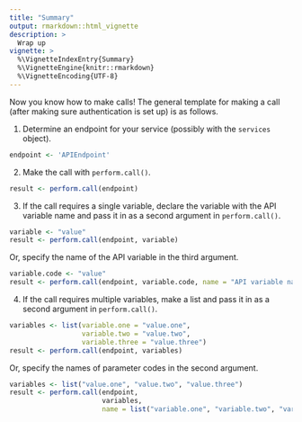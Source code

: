 ```yaml
---
title: "Summary"
output: rmarkdown::html_vignette
description: >
  Wrap up
vignette: >
  %\VignetteIndexEntry{Summary}
  %\VignetteEngine{knitr::rmarkdown}
  %\VignetteEncoding{UTF-8}
---
```


Now you know how to make calls! The general template for making a call (after making sure authentication is set up) is as follows.

1. Determine an endpoint for your service (possibly with the `services` object).

```r
endpoint <- 'APIEndpoint'
```

2. Make the call with `perform.call()`.

```r
result <- perform.call(endpoint)
```

3. If the call requires a single variable, declare the variable with the API variable name and pass it in as a second argument 
in `perform.call()`.

```r
variable <- "value"
result <- perform.call(endpoint, variable)
```

Or, specify the name of the API variable in the third argument.

```r
variable.code <- "value"
result <- perform.call(endpoint, variable.code, name = "API variable name")
```

4. If the call requires multiple variables, make a list and pass it in as a second argument
in `perform.call()`.

```r
variables <- list(variable.one = "value.one",
                  variable.two = "value.two",
                  variable.three = "value.three")
result <- perform.call(endpoint, variables)
```

Or, specify the names of parameter codes in the second argument.

```r
variables <- list("value.one", "value.two", "value.three")
result <- perform.call(endpoint, 
                       variables,
                       name = list("variable.one", "variable.two", "variable.three"))
```
